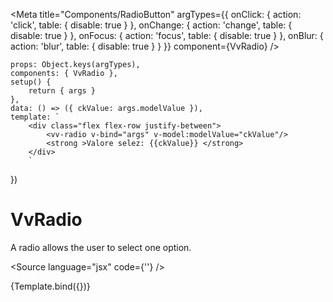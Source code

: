 

<Meta
	title="Components/RadioButton"
	argTypes={{
		onClick: { action: 'click', table: { disable: true } },
		onChange: { action: 'change', table: { disable: true } },
		onFocus: { action: 'focus', table: { disable: true } },
		onBlur: { action: 'blur', table: { disable: true } }
	}}
	component={VvRadio}
/>

	props: Object.keys(argTypes),
	components: { VvRadio },
	setup() {
		return { args }
	},
	data: () => ({ ckValue: args.modelValue }),
	template: `
        <div class="flex flex-row justify-between">
			<vv-radio v-bind="args" v-model:modelValue="ckValue"/>
			<strong >Valore selez: {{ckValue}} </strong> 
		</div>
        `
})

# VvRadio

A radio allows the user to select one option.

<Source language="jsx" code={'<vv-radio/>'} />

<Canvas>
	<Story
		name="vv-radio"
		play={radioTest}
		args={{
			id: 1,
			label: 'opzione 1',
			name: 'o1',
			disabled: false,
			modelValue: null,
			value: { a: 1 }
		}}
		argTypes={{
			id: {
				description: 'Id input element.',
				table: { category: 'Attributes' }
			},
			name: {
				description: 'Nome input element',
				table: { category: 'Attributes' }
			},
			value: {
				description: 'Valore input element',
				table: { category: 'Attributes' }
			}
		}}>
		{Template.bind({})}
	</Story>
</Canvas>

<ArgsTable story="vv-radio" />
